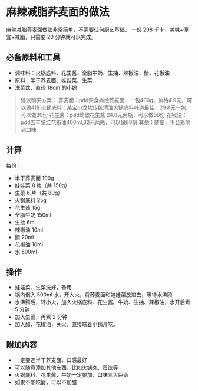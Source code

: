 # 麻辣减脂荞麦面的做法

麻辣减脂荞麦面做法非常简单，不需要任何厨艺基础。
一份 298 千卡，美味+便宜+减脂，只需要 20 分钟就可以完成。

## 必备原料和工具

* 调味料：火锅底料、花生酱、全脂牛奶、生抽、辣椒油、醋、花椒油
* 原料：半干荞麦面、娃娃菜、生菜
* 洗菜盆、直径 18cm 的小锅

> 建议购买方案：
> 荞麦面：pdd买食尚烩荞麦面，一包400g，价格4.9元，可以做4份
> 火锅底料：某宝小龙坎传统清油火锅底料味道最佳，29.8元一包，可以做20份
> 花生酱：pdd莺歌花生酱 24.8元两瓶，可以做68份
> 花椒油：pdd五丰黎红花椒油400ml,32元两瓶，可以做80份
> 其他：随便，不会影响到口味

## 计算

每份：

- 半干荞麦面 100g
- 娃娃菜 8 片（共 150g）
- 生菜 6 片（共 80g）
- 火锅底料 25g
- 花生酱 15g
- 全脂牛奶 150ml
- 生抽 6ml
- 辣椒油 10ml
- 醋 20ml
- 花椒油 10ml
- 水 500ml

## 操作

- 娃娃菜、生菜洗好，备用
- 锅内倒入 500ml 水，开大火，将荞麦面和娃娃菜放进去，等待水沸腾
- 水沸腾后，转小火，加入火锅底料、花生酱、牛奶、生抽、辣椒油，水开后煮 5 分钟
- 加入生菜，再煮 2 分钟
- 加入醋、花椒油，关火，直接端着小锅开吃。

## 附加内容

* 一定要选半干荞麦面，口感最好
* 可以随意添加其他东西，比如火锅丸、蛋饺等
* 火锅底料、花生酱、牛奶一定要加，口味三大巨头
* 如果不能吃酸，可以不加醋


